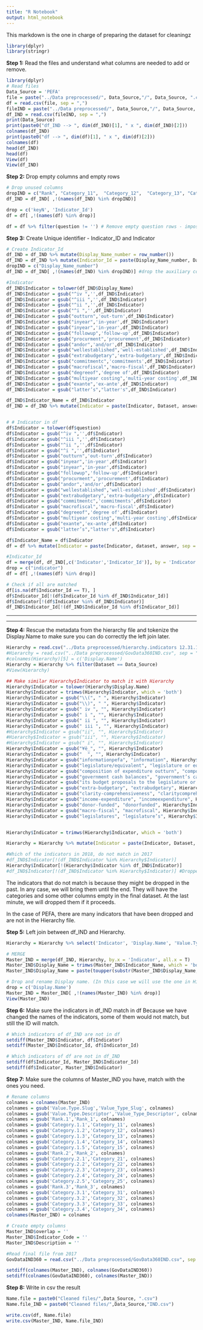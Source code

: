 ```yaml
---
title: "R Notebook"
output: html_notebook
---
```

This markdown is the one in charge of preparing the dataset for cleaningz

```r
library(dplyr)
library(stringr)
```

**Step 1:** Read the files and understand what columns are needed to add or remove.

```r
library(dplyr)
# Read files
Data_Source = 'PEFA'
file = paste("../Data preprocessed/", Data_Source,"/", Data_Source, ".csv", sep = "")
df = read.csv(file, sep = ",")
fileIND = paste("../Data preprocessed/", Data_Source,"/", Data_Source, "IND.csv", sep = "")
df_IND = read.csv(fileIND, sep = ",")
print(Data_Source)
print(paste0("df_IND --> ", dim(df_IND)[1], " x ", dim(df_IND)[2]))
colnames(df_IND)
print(paste0("df --> ", dim(df)[1], " x ", dim(df)[2]))
colnames(df)
head(df_IND)
head(df)
View(df)
View(df_IND)
```
**Step 2:** Drop empty columns and empty rows
```r
# Drop unused columns
dropIND = c("Rank", "Category_11",  "Category_12",  "Category_13", "Category_14", "Category_15",  "Category_21",  "Category_22", "Category_23", "Category_24" ,"Category_25", "Category_31", "Category_32", "Category_33", "Category_34",  "New1", "New2", "New3","New4", "New5", "keyN")
df_IND = df_IND[ ,!(names(df_IND) %in% dropIND)]

drop = c('keyN', 'Indicator_Id')
df = df[ ,!(names(df) %in% drop)]

df = df %>% filter(question != '') # Remove empty question rows - impossible to match
```

**Step 3:** Create Unique identifier - Indicator_ID and Indicator
```r
# Create Indicator_Id 
df_IND = df_IND %>% mutate(Display_Name_number = row_number())
df_IND = df_IND %>% mutate(Indicator_Id = paste(Display_Name_number, Dataset, answer, sep = "-"))
dropIND = c("Display_Name_number")
df_IND = df_IND[ ,!(names(df_IND) %in% dropIND)] #drop the auxiliary column created

#Indicator
df_IND$Indicator = tolower(df_IND$Display_Name)
df_IND$Indicator = gsub("^iv ",'',df_IND$Indicator)
df_IND$Indicator = gsub("^iii ",'',df_IND$Indicator) 
df_IND$Indicator = gsub("^ii ",'',df_IND$Indicator)
df_IND$Indicator = gsub("^i ",'',df_IND$Indicator)
df_IND$Indicator = gsub("outturn",'out-turn',df_IND$Indicator)
df_IND$Indicator = gsub("inyear",'in-year',df_IND$Indicator)
df_IND$Indicator = gsub("inyear",'in-year',df_IND$Indicator)
df_IND$Indicator = gsub("followup",'follow-up',df_IND$Indicator)
df_IND$Indicator = gsub("procurment",'procurement',df_IND$Indicator) 
df_IND$Indicator = gsub("andor",'and/or',df_IND$Indicator)
df_IND$Indicator = gsub("wellestablished",'well-established',df_IND$Indicator)
df_IND$Indicator = gsub("extrabudgetary",'extra-budgetary',df_IND$Indicator)
df_IND$Indicator = gsub("commitmentc",'commitments',df_IND$Indicator)
df_IND$Indicator = gsub("macrofiscal",'macro-fiscal',df_IND$Indicator)
df_IND$Indicator = gsub("degreeof",'degree of',df_IND$Indicator)
df_IND$Indicator = gsub("multiyear costing",'multi-year costing',df_IND$Indicator)
df_IND$Indicator = gsub("exante",'ex-ante',df_IND$Indicator)
df_IND$Indicator = gsub("latter’s","latter's",df_IND$Indicator)

df_IND$Indicator_Name = df_IND$Indicator
df_IND = df_IND %>% mutate(Indicator = paste(Indicator, Dataset, answer, sep = "-"))


# # Indicator in df
df$Indicator = tolower(df$question)
df$Indicator = gsub("^iv ",'',df$Indicator)
df$Indicator = gsub("^iii ",'',df$Indicator) 
df$Indicator = gsub("^ii ",'',df$Indicator)
df$Indicator = gsub("^i ",'',df$Indicator)
df$Indicator = gsub("outturn",'out-turn',df$Indicator)
df$Indicator = gsub("inyear",'in-year',df$Indicator)
df$Indicator = gsub("inyear",'in-year',df$Indicator)
df$Indicator = gsub("followup",'follow-up',df$Indicator)
df$Indicator = gsub("procurment",'procurement',df$Indicator)
df$Indicator = gsub("andor",'and/or',df$Indicator) 
df$Indicator = gsub("wellestablished",'well-established',df$Indicator)
df$Indicator = gsub("extrabudgetary",'extra-budgetary',df$Indicator)
df$Indicator = gsub("commitmentc",'commitments',df$Indicator)
df$Indicator = gsub("macrofiscal",'macro-fiscal',df$Indicator)
df$Indicator = gsub("degreeof",'degree of',df$Indicator)
df$Indicator = gsub("multiyear costing",'multi-year costing',df$Indicator)
df$Indicator = gsub("exante",'ex-ante',df$Indicator)
df$Indicator = gsub("latter’s","latter's",df$Indicator)

df$Indicator_Name = df$Indicator
df = df %>% mutate(Indicator = paste(Indicator, dataset, answer, sep = "-"))

#Indicator_Id
df = merge(df, df_IND[,c('Indicator','Indicator_Id')], by = 'Indicator', all.x = T)
drop = c("indicator")
df = df[ ,!(names(df) %in% drop)]

# Check if all are matched
df[is.na(df$Indicator_Id == T), ]
df$Indicator_Id[!(df$Indicator_Id %in% df_IND$Indicator_Id)]
df$Indicator[!(df$Indicator %in% df_IND$Indicator)]
df_IND$Indicator_Id[!(df_IND$Indicator_Id %in% df$Indicator_Id)]
```

*******************************************************************************************************************

*******************************************************************************************************************

**Step 4:** Rescue the metadata from the hierarchy file and tokenize the Display.Name to make sure you can do correctly the left join later.

```r
Hierarchy = read.csv("../Data preprocessed/hierarchy.indicators 12.31.17.csv")
#Hierarchy = read.csv("../Data preprocessed/GovData360IND.csv", sep = ";")
#colnames(Hierarchy)[5] = c('Display.Name')
Hierarchy = Hierarchy %>% filter(Dataset == Data_Source)
#View(Hierarchy)

## Make similar Hierarchy$Indicator to match it with Hierarchy
Hierarchy$Indicator = tolower(Hierarchy$Display.Name)
Hierarchy$Indicator = trimws(Hierarchy$Indicator, which = 'both')
Hierarchy$Indicator = gsub("\\(", " ", Hierarchy$Indicator)
Hierarchy$Indicator = gsub("\\)", " ", Hierarchy$Indicator)
Hierarchy$Indicator = gsub(" iv ", "", Hierarchy$Indicator)
Hierarchy$Indicator = gsub(" i ", "", Hierarchy$Indicator)
Hierarchy$Indicator = gsub(" ii ", "", Hierarchy$Indicator)
Hierarchy$Indicator = gsub(" iii ", "", Hierarchy$Indicator)
#Hierarchy$Indicator = gsub("ii", "", Hierarchy$Indicator)
#Hierarchy$Indicator = gsub("iii", "", Hierarchy$Indicator)
#Hierarchy$Indicator = gsub(" i", "", Hierarchy$Indicator)
Hierarchy$Indicator = gsub("¥ë_", "", Hierarchy$Indicator)
Hierarchy$Indicator = gsub("  ", "", Hierarchy$Indicator)
Hierarchy$Indicator = gsub("informationpefa", "information", Hierarchy$Indicator)
Hierarchy$Indicator = gsub("legislature/equivalent", "legislature or equivalent", Hierarchy$Indicator)
Hierarchy$Indicator = gsub("composition of expenditure outturn", "composition of expenditure out-turn", Hierarchy$Indicator)
Hierarchy$Indicator = gsub("government cash balances", "government’s cash balances", Hierarchy$Indicator)
Hierarchy$Indicator = gsub("its budget proposals to the legislature or equivalent", "its budget proposals to the legislature or equivalent approving body", Hierarchy$Indicator)
Hierarchy$Indicator = gsub("extra-budgetary", "extrabudgetary", Hierarchy$Indicator)
Hierarchy$Indicator = gsub("clarity-comprehensiveness", "claritycomprehensiveness", Hierarchy$Indicator)
Hierarchy$Indicator = gsub("income-expenditure", "incomeexpenditure", Hierarchy$Indicator)
Hierarchy$Indicator = gsub("donor-funded", "donorfunded", Hierarchy$Indicator)
Hierarchy$Indicator = gsub("macro-fiscal", "macrofiscal", Hierarchy$Indicator)
Hierarchy$Indicator = gsub("legislatures", "legislature’s", Hierarchy$Indicator)


Hierarchy$Indicator = trimws(Hierarchy$Indicator, which = 'both')

Hierarchy = Hierarchy %>% mutate(Indicator = paste(Indicator, Dataset, "Total", sep = "-"))

#Which of the indicators in 2018, do not match in 2017
#df_IND$Indicator[!(df_IND$Indicator %in% Hierarchy$Indicator)]
Hierarchy$Indicator[!(Hierarchy$Indicator %in% df_IND$Indicator)]
#df_IND$Indicator[!(df_IND$Indicator %in% Hierarchy$Indicator)] #Dropped indicators
```
The indicators that do not match is because they might be dropped in the past. In any case, we will bring them until the end. They will have the categories and some other columns empty in the final dataset. At the last minute, we will dropped them if it proceeds.

In the case of PEFA, there are many indicators that have been dropped and are not in the Hierarchy file.

**Step 5:** Left join between df_IND and Hierarchy.

```r
Hierarchy = Hierarchy %>% select('Indicator', 'Display.Name', 'Value.Type.Slug','Value.Type.Descriptor', 'Units', 'Rank.1', "Category.1.1", "Category.1.2", "Category.1.3", "Category.1.4", "Category.1.5", "Rank.2", "Category.2.1", "Category.2.2", "Category.2.3", "Category.2.4", "Category.2.5", "Rank.3","Category.3.1", "Category.3.2", "Category.3.3", "Category.3.4", "Indicator.Code", "Indicator.ID")

# MERGE
Master_IND = merge(df_IND, Hierarchy, by.x = 'Indicator', all.x = T)
Master_IND$Display_Name = trimws(Master_IND$Indicator_Name, which = 'both')
Master_IND$Display_Name = paste(toupper(substr(Master_IND$Display_Name, 1, 1)), substr(Master_IND$Display_Name, 2, nchar(Master_IND$Display_Name)), sep="")

# Drop and rename Display name. (In this case we will use the one in Hierarchy because it is cleaner)
drop = c('Display.Name')
Master_IND = Master_IND[ ,!(names(Master_IND) %in% drop)]
View(Master_IND)
```

**Step 6:** Make sure the indicators in df_IND match in df
Because we have changed the names of the indicators, some of them would not match, but still the ID will match.

```r
# Which indicators of df_IND are not in df
setdiff(Master_IND$Indicator, df$Indicator)
setdiff(Master_IND$Indicator_Id, df$Indicator_Id)

# Which indicators of df are not in df_IND
setdiff(df$Indicator_Id, Master_IND$Indicator_Id)
setdiff(df$Indicator, Master_IND$Indicator)
```


**Step 7:** Make sure the columns of Master_IND you have, match with the ones you need.
```r
# Rename columns
colnames = colnames(Master_IND)
colnames = gsub('Value.Type.Slug','Value_Type_Slug', colnames)
colnames = gsub('Value.Type.Descriptor','Value_Type_Descriptor', colnames)
colnames = gsub('Rank.1','Rank_1', colnames)
colnames = gsub('Category.1.1','Category_11', colnames)
colnames = gsub('Category.1.2','Category_12', colnames)
colnames = gsub('Category.1.3','Category_13', colnames)
colnames = gsub('Category.1.4','Category_14', colnames)
colnames = gsub('Category.1.5','Category_15', colnames)
colnames = gsub('Rank.2','Rank_2', colnames)
colnames = gsub('Category.2.1','Category_21', colnames)
colnames = gsub('Category.2.2','Category_22', colnames)
colnames = gsub('Category.2.3','Category_23', colnames)
colnames = gsub('Category.2.4','Category_24', colnames)
colnames = gsub('Category.2.5','Category_25', colnames)
colnames = gsub('Rank.3','Rank_3', colnames)
colnames = gsub('Category.3.1','Category_31', colnames)
colnames = gsub('Category.3.2','Category_32', colnames)
colnames = gsub('Category.3.3','Category_33', colnames)
colnames = gsub('Category.3.4','Category_34', colnames)
colnames(Master_IND) = colnames

# Create empty columns
Master_IND$overlap = ''
Master_IND$Indicator_Code = ''
Master_IND$Description = ''

#Read final file from 2017
GovDataIND360 = read.csv("../Data preprocessed/GovData360IND.csv", sep = ";")

setdiff(colnames(Master_IND), colnames(GovDataIND360))
setdiff(colnames(GovDataIND360), colnames(Master_IND))
```

**Step 8:** Write in csv the result
```r
Name.file = paste0("Cleaned files/",Data_Source, ".csv")
Name.file_IND = paste0("Cleaned files/",Data_Source,"IND.csv")

write.csv(df, Name.file)
write.csv(Master_IND, Name.file_IND)
```






